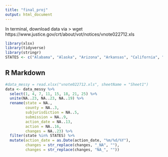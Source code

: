 ```yaml
---
title: "final_proj"
output: html_document
---
```


In terminal, download data via
> wget https://www.justice.gov/crt/about/vot/notices/vnote022712.xls

```r
library(xlsx)
library(tidyverse)
library(stringr)
STATES <- c("Alabama", "Alaska", "Arizona", "Arkansas", "California", "Colorado", "Connecticut", "Delaware", "Florida", "Georgia", "Hawaii", "Idaho", "Illinois", "Indiana", "Iowa", "Kansas", "Kentucky", "Louisiana", "Maine", "Maryland", "Massachusetts", "Michigan", "Minnesota", "Mississippi", "Missouri", "Montana", "Nebraska", "Nevada", "New Hampshire", "New Jersey", "New Mexico", "New York", "North Carolina", "North Dakota", "Ohio", "Oklahoma", "Oregon", "Pennsylvania", "Rhode Island", "South Carolina", "South Dakota", "Tennessee", "Texas", "Utah", "Vermont", "Virginia", "Washington", "West Virginia", "Wisconsin", "Wyoming")
```

## R Markdown

```r
#data_messy = read.xlsx("vnote022712.xls", sheetName = "Sheet1")
data <- data_messy %>%
  select(1, 4, 7, 11, 15, 18, 21, 25) %>%
  unite(NA..23, NA..23, NA..19) %>%
  rename(state = NA.,
         county = NA..3,
         subjurisdiction = NA..5,
         submission = NA..9,
         action_date = NA..13,
         action = NA..16,
         changes = NA..23) %>%
  filter(state %in% STATES) %>%
  mutate(action_date = as.Date(action_date, "%m/%d/%Y"),
         changes = str_replace(changes, "_NA", ""),
         changes = str_replace(changes, "NA_", ""))
```